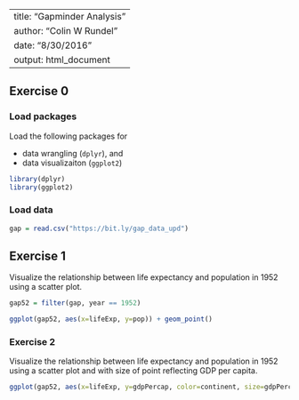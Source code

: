 
---
title: "Gapminder Analysis"
author: "Colin W Rundel"
date: "8/30/2016"
output: html_document
---

## Exercise 0

### Load packages

Load the following packages for 

- data wrangling (`dplyr`), and 
- data visualizaiton (`ggplot2`)

```r
library(dplyr)
library(ggplot2)
```

### Load data

```r
gap = read.csv("https://bit.ly/gap_data_upd")
```

## Exercise 1

Visualize the relationship between life expectancy and population in 1952 using a scatter plot.

```r
gap52 = filter(gap, year == 1952)

ggplot(gap52, aes(x=lifeExp, y=pop)) + geom_point()
```


### Exercise 2

Visualize the relationship between life expectancy and population in 1952 using a scatter plot and with size of point reflecting GDP per capita.

```r
ggplot(gap52, aes(x=lifeExp, y=gdpPercap, color=continent, size=gdpPercap)) + geom_point()

```